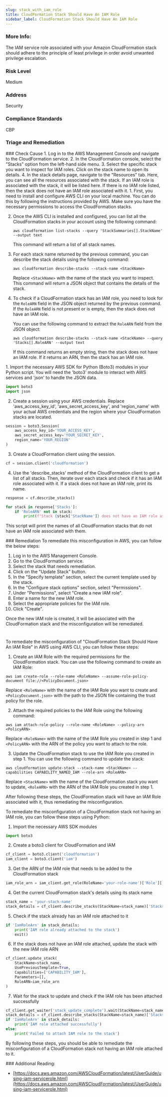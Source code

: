 ```yaml
---
slug: stack_with_iam_role
title: CloudFormation Stack Should Have An IAM Role
sidebar_label: CloudFormation Stack Should Have An IAM Role
---
```


### More Info:

The IAM service role associated with your Amazon CloudFormation stack should adhere to the principle of least privilege in order avoid unwanted privilege escalation.

### Risk Level

Medium

### Address

Security

### Compliance Standards

CBP


### Triage and Remediation
<Tabs>

<Tab title='Cause'>
### Check Cause
<AccordionGroup>
<Accordion title='Using Console' defaultOpen='true'>
1. Log in to the AWS Management Console and navigate to the CloudFormation service.
2. In the CloudFormation console, select the "Stacks" option from the left-hand side menu.
3. Select the specific stack you want to inspect for IAM roles. Click on the stack name to open its details.
4. In the stack details page, navigate to the "Resources" tab. Here, you can see all the resources associated with the stack. If an IAM role is associated with the stack, it will be listed here. If there is no IAM role listed, then the stack does not have an IAM role associated with it.
</Accordion>

<Accordion title='Using CLI'>
1. First, you need to install and configure AWS CLI on your local machine. You can do this by following the instructions provided by AWS. Make sure you have the necessary permissions to access the CloudFormation stacks.

2. Once the AWS CLI is installed and configured, you can list all the CloudFormation stacks in your account using the following command:

   ```
   aws cloudformation list-stacks --query 'StackSummaries[].StackName' --output text
   ```

   This command will return a list of all stack names.

3. For each stack name returned by the previous command, you can describe the stack details using the following command:

   ```
   aws cloudformation describe-stacks --stack-name <StackName>
   ```

   Replace `<StackName>` with the name of the stack you want to inspect. This command will return a JSON object that contains the details of the stack.

4. To check if a CloudFormation stack has an IAM role, you need to look for the `RoleARN` field in the JSON object returned by the previous command. If the `RoleARN` field is not present or is empty, then the stack does not have an IAM role. 

   You can use the following command to extract the `RoleARN` field from the JSON object:

   ```
   aws cloudformation describe-stacks --stack-name <StackName> --query 'Stacks[].RoleARN' --output text
   ```

   If this command returns an empty string, then the stack does not have an IAM role. If it returns an ARN, then the stack has an IAM role.
</Accordion>

<Accordion title='Using Python'>
1. Import the necessary AWS SDK for Python (Boto3) modules in your Python script. You will need the 'boto3' module to interact with AWS services and 'json' to handle the JSON data.

```python
import boto3
import json
```

2. Create a session using your AWS credentials. Replace 'aws_access_key_id', 'aws_secret_access_key', and 'region_name' with your actual AWS credentials and the region where your CloudFormation stacks are located.

```python
session = boto3.Session(
    aws_access_key_id='YOUR_ACCESS_KEY',
    aws_secret_access_key='YOUR_SECRET_KEY',
    region_name='YOUR_REGION'
)
```

3. Create a CloudFormation client using the session.

```python
cf = session.client('cloudformation')
```

4. Use the 'describe_stacks' method of the CloudFormation client to get a list of all stacks. Then, iterate over each stack and check if it has an IAM role associated with it. If a stack does not have an IAM role, print its name.

```python
response = cf.describe_stacks()

for stack in response['Stacks']:
    if 'RoleARN' not in stack:
        print(f"Stack {stack['StackName']} does not have an IAM role associated with it.")
```

This script will print the names of all CloudFormation stacks that do not have an IAM role associated with them.
</Accordion>

</AccordionGroup>
</Tab>

<Tab title='Remediation'>
### Remediation

<AccordionGroup>
<Accordion title='Using Console' defaultOpen='true'>
To remediate this misconfiguration in AWS, you can follow the below steps:

1. Log in to the AWS Management Console.
2. Go to the CloudFormation service.
3. Select the stack that needs remediation.
4. Click on the "Update Stack" button.
5. In the "Specify template" section, select the current template used by the stack.
6. In the "Configure stack options" section, select "Permissions".
7. Under "Permissions", select "Create a new IAM role".
8. Enter a name for the new IAM role.
9. Select the appropriate policies for the IAM role.
10. Click "Create".

Once the new IAM role is created, it will be associated with the CloudFormation stack and the misconfiguration will be remediated.

#
</Accordion>

<Accordion title='Using CLI'>
To remediate the misconfiguration of "CloudFormation Stack Should Have An IAM Role" in AWS using AWS CLI, you can follow these steps:

1. Create an IAM Role with the required permissions for the CloudFormation stack. You can use the following command to create an IAM Role:
```
aws iam create-role --role-name <RoleName> --assume-role-policy-document file://<PolicyDocument.json>
```
Replace `<RoleName>` with the name of the IAM Role you want to create and `<PolicyDocument.json>` with the path to the JSON file containing the trust policy for the role.

2. Attach the required policies to the IAM Role using the following command:
```
aws iam attach-role-policy --role-name <RoleName> --policy-arn <PolicyARN>
```
Replace `<RoleName>` with the name of the IAM Role you created in step 1 and `<PolicyARN>` with the ARN of the policy you want to attach to the role.

3. Update the CloudFormation stack to use the IAM Role you created in step 1. You can use the following command to update the stack:
```
aws cloudformation update-stack --stack-name <StackName> --capabilities CAPABILITY_NAMED_IAM --role-arn <RoleARN>
```
Replace `<StackName>` with the name of the CloudFormation stack you want to update, `<RoleARN>` with the ARN of the IAM Role you created in step 1.

After following these steps, the CloudFormation stack will have an IAM Role associated with it, thus remediating the misconfiguration.
</Accordion>

<Accordion title='Using Python'>
To remediate the misconfiguration of a CloudFormation stack not having an IAM role, you can follow these steps using Python:

1. Import the necessary AWS SDK modules
```python
import boto3
```

2. Create a boto3 client for CloudFormation and IAM
```python
cf_client = boto3.client('cloudformation')
iam_client = boto3.client('iam')
```

3. Get the ARN of the IAM role that needs to be added to the CloudFormation stack
```python
iam_role_arn = iam_client.get_role(RoleName='your-role-name')['Role']['Arn']
```

4. Get the current CloudFormation stack's details using its stack name
```python
stack_name = 'your-stack-name'
stack_details = cf_client.describe_stacks(StackName=stack_name)['Stacks'][0]
```

5. Check if the stack already has an IAM role attached to it
```python
if 'IamRoleArn' in stack_details:
    print('IAM role already attached to the stack')
    exit()
```

6. If the stack does not have an IAM role attached, update the stack with the new IAM role ARN
```python
cf_client.update_stack(
    StackName=stack_name,
    UsePreviousTemplate=True,
    Capabilities=['CAPABILITY_IAM'],
    Parameters=[],
    RoleARN=iam_role_arn
)
```

7. Wait for the stack to update and check if the IAM role has been attached successfully
```python
cf_client.get_waiter('stack_update_complete').wait(StackName=stack_name)
stack_details = cf_client.describe_stacks(StackName=stack_name)['Stacks'][0]
if 'IamRoleArn' in stack_details:
    print('IAM role attached successfully')
else:
    print('Failed to attach IAM role to the stack')
```

By following these steps, you should be able to remediate the misconfiguration of a CloudFormation stack not having an IAM role attached to it.
</Accordion>

</AccordionGroup>
</Tab>
</Tabs>
### Additional Reading:

- [https://docs.aws.amazon.com/AWSCloudFormation/latest/UserGuide/using-iam-servicerole.html](https://docs.aws.amazon.com/AWSCloudFormation/latest/UserGuide/using-iam-servicerole.html) 

